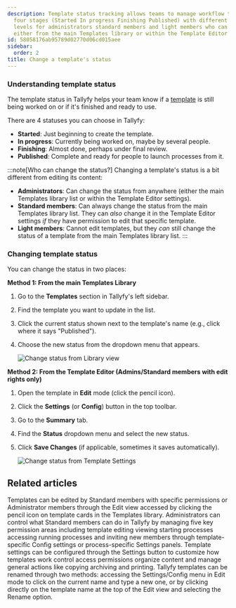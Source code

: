 ```yaml
---
description: Template status tracking allows teams to manage workflow templates through
  four stages (Started In progress Finishing Published) with different permission
  levels for administrators standard members and light members who can update status
  either from the main Templates library or within the Template Editor settings.
id: 58058176ab95789d02770d06cd015aee
sidebar:
  order: 2
title: Change a template's status
---
```



### Understanding template status

The template status in Tallyfy helps your team know if a [template](/products/pro/documenting/templates/) is still being worked on or if it's finished and ready to use.

There are 4 statuses you can choose in Tallyfy:

- **Started**: Just beginning to create the template.
- **In progress**: Currently being worked on, maybe by several people.
- **Finishing**: Almost done, perhaps under final review.
- **Published**: Complete and ready for people to launch processes from it.

:::note[Who can change the status?]
Changing a template's status is a bit different from editing its content:

- **Administrators**: Can change the status from anywhere (either the main Templates library list or within the Template Editor settings).
- **Standard members**: Can always change the status from the main Templates library list. They can *also* change it in the Template Editor settings *if* they have permission to edit that specific template.
- **Light members**: Cannot edit templates, but they *can* still change the status of a template from the main Templates library list.
:::

### Changing template status

You can change the status in two places:

**Method 1: From the main Templates Library**
<Steps>
1.  Go to the **Templates** section in Tallyfy's left sidebar.
2.  Find the template you want to update in the list.
3.  Click the current status shown next to the template's name (e.g., click where it says "Published").
4.  Choose the new status from the dropdown menu that appears.

    ![Change status from Library view](https://screenshots.tallyfy.com/tallyfy%2Fpro%2Fdesktop-light-change-status-template-template-section.png)
</Steps>

**Method 2: From the Template Editor (Admins/Standard members with edit rights only)**
<Steps>
1.  Open the template in **Edit** mode (click the pencil icon).
2.  Click the **Settings** (or **Config**) button in the top toolbar.
3.  Go to the **Summary** tab.
4.  Find the **Status** dropdown menu and select the new status.
5.  Click **Save Changes** (if applicable, sometimes it saves automatically).

    ![Change status from Template Settings](https://screenshots.tallyfy.com/tallyfy%2Fpro%2Fdesktop-light-change-status-template-settings.png)
</Steps>


## Related articles
<CardGrid>
<LinkTitleCard header="<b>Templates > Edit a template</b>" href="/products/pro/documenting/templates/edit-templates/" > Templates can be edited by Standard members with specific permissions or Administrator members through the Edit view accessed by clicking the pencil icon on template cards in the Templates library. </LinkTitleCard>
<LinkTitleCard header="<b>Members > Manage member permissions</b>" href="/products/pro/documenting/members/how-do-i-manage-member-permissions-in-tallyfy/" > Administrators can control what Standard members can do in Tallyfy by managing five key permission areas including template editing viewing starting processes accessing running processes and inviting new members through template-specific Config settings or process-specific Settings panels. </LinkTitleCard>
<LinkTitleCard header="<b>Templates > Configure your template</b>" href="/products/pro/documenting/templates/config/" > Template settings can be configured through the Settings button to customize how templates work control access permissions organize content and manage general actions like copying archiving and printing. </LinkTitleCard>
<LinkTitleCard header="<b>Edit Templates > Rename a template</b>" href="/products/pro/documenting/templates/edit-templates/change-name/" > Tallyfy templates can be renamed through two methods: accessing the Settings/Config menu in Edit mode to click on the current name and type a new one, or by clicking directly on the template name at the top of the Edit view and selecting the Rename option. </LinkTitleCard>
</CardGrid>